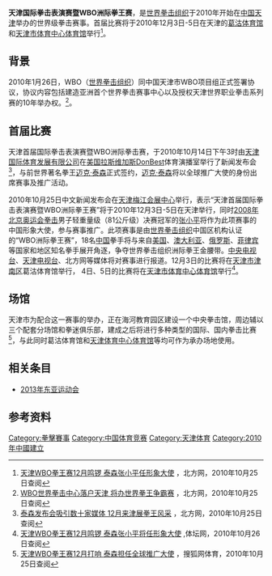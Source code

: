 '''天津国际拳击表演赛暨WBO洲际拳王赛'''，是[[世界拳击组织|世界拳击组织]]于2010年开始在[[中华人民共和国|中国]][[天津市|天津]]举办的世界级拳击赛事。首届比赛将于2010年12月3日-5日在天津的[[葛沽体育馆|葛沽体育馆]]和[[天津体育中心|天津市体育中心体育馆]]举行<ref>[http://sports.enorth.com.cn/system/2010/10/25/005239019.shtml 天津WBO拳王赛12月鸣锣 泰森张小平任形象大使] {{Wayback|url=http://sports.enorth.com.cn/system/2010/10/25/005239019.shtml |date=20160304085247 }}，北方网，2010年10月25日查阅</ref>。

== 背景 ==
2010年1月26日，WBO（[[世界拳击组织|世界拳击组织]]）同中国天津市WBO项目组正式签署协议，协议内容包括建造亚洲首个世界拳击赛事中心以及授权天津世界职业拳击系列赛的10年举办权。<ref>[http://sports.enorth.com.cn/system/2010/01/27/004469783.shtml WBO世界拳击中心落户天津 将办世界拳王争霸赛] {{Wayback|url=http://sports.enorth.com.cn/system/2010/01/27/004469783.shtml |date=20160304111548 }}，北方网，2010年10月25日查阅</ref>。

== 首届比赛 ==
天津首届国际拳击表演赛暨WBO洲际拳击赛，于2010年10月14日下午3时由[[天津国际体育发展有限公司|天津国际体育发展有限公司]]在[[美国|美国]][[拉斯维加斯|拉斯维加斯]]DonBest体育演播室举行了新闻发布会<ref>[http://sports.enorth.com.cn/system/2010/10/21/005218456.shtml 泰森发布会吸引数十家媒体 12月来津展拳王风采] {{Wayback|url=http://sports.enorth.com.cn/system/2010/10/21/005218456.shtml |date=20160304085357 }}，北方网，2010年10月25日查阅</ref>，与前世界著名拳王[[泰森|迈克·泰森]]正式签约，[[泰森|迈克·泰森]]将以全球推广大使的身份出席赛事及推广活动。

2010年10月25日中文新闻发布会在[[天津梅江会展中心|天津梅江会展中心]]举行，表示“天津首届国际拳击表演赛暨WBO洲际拳王赛”将于2010年12月3日-5日在天津举行，同时[[2008年北京奥运会|2008年北京奥运会]][[拳击|拳击]]男子轻重量级（81公斤级）决赛冠军的[[张小平_(拳击运动员)|张小平]]将作为此项赛事的中国形象大使，参与赛事推广。此项赛事是由[[世界拳击组织|世界拳击组织]]中国区机构认证的“WBO洲际拳王赛”，18名[[中华人民共和国|中国]]拳手将与来自[[美国|美国]]、[[澳大利亚|澳大利亚]]、[[俄罗斯|俄罗斯]]、[[菲律宾|菲律宾]]等国家和地区知名拳手展开角逐，争夺世界拳击组织洲际拳王金腰带。[[中国中央电视台|中央电视台]]、[[天津电视台|天津电视台]]、北方网等媒体将对赛事进行报道。12月3日的比赛将在[[天津市|天津市]][[津南区|津南区]]葛沽体育馆举行， 4日、5日的比赛将在[[天津体育中心|天津市体育中心体育馆]]举行<ref>[http://sports.titan24.com/other/2010-10-26/87712.html 天津WBO拳王赛12月鸣锣 泰森张小平将任形象大使] {{Wayback|url=http://sports.titan24.com/other/2010-10-26/87712.html |date=20160304111852 }},体坛网，2010年10月26日查阅</ref>。

== 场馆 ==
天津市为配合这一赛事的举办，正在海河教育园区建设一个中央拳击馆，周边辅以三个配套分场馆和拳迷俱乐部，建成之后将进行多种类型的国际、国内拳击比赛<ref>[http://sports.sohu.com/20101025/n276434844.shtml 天津WBO拳王赛12月打响 泰森担任全球推广大使] {{Wayback|url=http://sports.sohu.com/20101025/n276434844.shtml |date=20101029164226 }}，搜狐网体育，2010年10月25日查阅</ref>，与此同时葛沽体育馆和[[天津体育中心|天津体育中心体育馆]]等均可作为承办场地使用。

== 相关条目 ==
*[[2013年东亚运动会|2013年东亚运动会]]

== 参考资料 ==
{{reflist}}

[[Category:拳擊賽事|Category:拳擊賽事]]
[[Category:中国体育竞赛|Category:中国体育竞赛]]
[[Category:天津体育|Category:天津体育]]
[[Category:2010年中國建立|Category:2010年中國建立]]